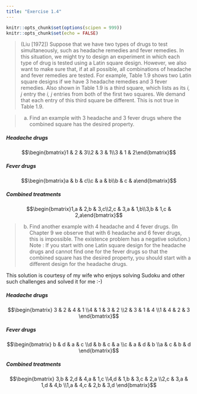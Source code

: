 ```yaml
---
title: "Exercise 1.4"
---
```


```r
knitr::opts_chunk$set(options(scipen = 999))
knitr::opts_chunk$set(echo = FALSE)
```

> (Liu [1972]) Suppose that we have two types of drugs to test simultaneously, such as headache remedies and fever remedies. In this situation, we might try to design an experiment in which each type of drug is tested using a Latin square design. However, we also want to make sure that, if at all possible, all combinations of headache and fever remedies are tested. For example, Table 1.9 shows two Latin square designs if we have 3 headache remedies and 3 fever remedies. Also shown in Table 1.9 is a third square, which lists as its *i, j* entry the *i, j* entries from both of the first two squares. We demand that each entry of this third square be different.
> This is not true in Table 1.9.

> (a) Find an example with 3 headache and 3 fever drugs where the combined square
has the desired property.


##### Headache drugs

$$\begin{bmatrix}1 & 2 & 3\\2 & 3 & 1\\3 & 1 & 2\end{bmatrix}$$

##### Fever drugs

$$\begin{bmatrix}a & b & c\\c & a & b\\b & c & a\end{bmatrix}$$

##### Combined treatments

$$\begin{bmatrix}1,a & 2,b & 3,c\\2,c & 3,a & 1,b\\3,b & 1,c & 2,a\end{bmatrix}$$

> (b) Find another example with 4 headache and 4 fever drugs. (In Chapter 9 we observe that with 6 headache and 6 fever drugs, this is impossible. The existence problem has a negative solution.) Note : If you start with one Latin square design for the headache drugs and cannot find one for the fever drugs so that the combined square has the desired property, you should start with a different design for the headache drugs.

This solution is courtesy of my wife who enjoys solving Sudoku and other such challenges and solved it for me :-)

##### Headache drugs

$$\begin{bmatrix}
  3 & 2 & 4 & 1
\\4 & 1 & 3 & 2
\\2 & 3 & 1 & 4
\\1 & 4 & 2 & 3
\end{bmatrix}$$

##### Fever drugs

$$\begin{bmatrix}
  b & d & a & c
\\d & b & c & a
\\c & a & d & b
\\a & c & b & d
\end{bmatrix}$$

##### Combined treatments

$$\begin{bmatrix}
  3,b & 2,d & 4,a & 1,c
\\4,d & 1,b & 3,c & 2,a
\\2,c & 3,a & 1,d & 4,b
\\1,a & 4,c & 2,b & 3,d
\end{bmatrix}$$


